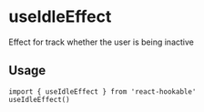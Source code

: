 # useIdleEffect

Effect for track whether the user is being inactive

## Usage

```tsx
import { useIdleEffect } from 'react-hookable'
useIdleEffect()
```
